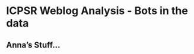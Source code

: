 ICPSR Weblog Analysis - Bots in the data
========================================================

Anna's Stuff...
--------------------------------------------------------
